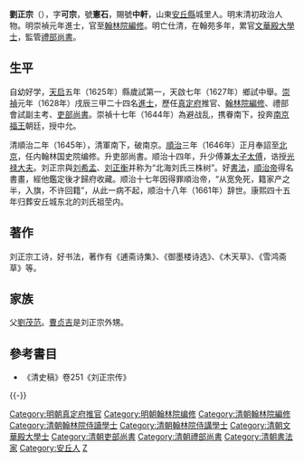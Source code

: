 {{明清人物信息框
| 姓名 = 劉正宗
| 原名 =
| 圖片名稱 = 
| 圖片大小 = 220px
| 圖片說明 = 
| 最高職務 = 大明翰林院編修<br>大清禮部尚書文華殿大學士
| 國家 = 
| 爵位 =
| 籍貫 = [[山東|山東]][[青州府|青州府]][[安丘縣|安丘縣]]
| 族裔 = 漢族
| 旗籍 = 
| 字號 = 字可宗，號憲石
| 室名 = 御墨樓
| 諡號 = 
| 出生日期 = 明[[萬曆|萬曆]]二十二年（1594年）
| 出生地點 = [[山東|山東]][[安丘縣|安丘縣]]
| 逝世日期 = 清[[順治|順治]]十八年（1661年）
| 逝世地點 = [[京師|京師]]
| 墓葬 =
| 配偶 =
| 親屬 = 
| 出身 = 
*崇禎元年戊辰科同進士出身
| 經歷 = 
| 著作 =
}}

'''劉正宗'''（{{bd|1594年||1661年|catIdx=L劉}}），字'''可宗'''，號'''憲石'''，賜號'''中軒'''，山東[[安丘縣|安丘縣]]城里人。明末清初政治人物。明崇禎元年進士，官至[[翰林院|翰林院]][[編修|編修]]。明亡仕清，在翰苑多年，累官[[文華殿大學士|文華殿大學士]]，監管[[禮部尚書|禮部尚書]]。

==生平==
自幼好学，[[天启_(明朝)|天启]]五年（1625年）縣歲試第一，天啟七年（1627年）鄉試中舉。[[崇禎|崇禎]]元年（1628年）戌辰三甲二十四名[[進士|進士]]，歷任[[真定府|真定府]]推官、[[翰林院|翰林院]][[編修|編修]]、禮部會試副主考、[[吏部尚書|吏部尚書]]。崇禎十七年（1644年）為避战乱，携眷南下，投奔[[南京|南京]][[明安宗|福王]]朝廷，授中允。

清順治二年（1645年），清軍南下，破南京。[[順治|順治]]三年（1646年）正月奉詔至[[北京|北京]]，任内翰林国史院编修。升吏部尚書。顺治十四年，升少傅兼[[太子太傅|太子太傅]]，诰授[[光禄大夫|光禄大夫]]。刘正宗與[[刘希孟|刘希孟]]、[[刘正衡|刘正衡]]并称为“北海刘氏三株树”。好[[書法|書法]]，[[順治帝|順治帝]]得名書畫，經他鑑定後才歸府收藏。顺治十七年因得罪順治帝，“从宽免死，籍家产之半，入旗，不许回籍”，从此一病不起，顺治十八年（1661年）辞世。康熙四十五年归葬安丘城东北的刘氏祖茔内。

==著作==
刘正宗工诗，好书法，著作有《逋斋诗集》、《御墨楼诗选》、《木天草》、《雪鸿斋草》等。

==家族==
父[[劉茂范|劉茂范]]。[[曹贞吉|曹贞吉]]是刘正宗外甥。

== 參考書目 ==
*《清史稿》卷251《刘正宗传》
{{-}}
{{start box}}
{{s-off}}
{{succession box|[[金之俊|金之俊]]|[[王永吉|王永吉]]|[[清朝吏部尚书列表#吏部汉尚书|吏部漢尚書]]|<small>[[顺治|顺治]]十年十一月丙辰－順治十二年三月乙巳<br>（1654年1月12日－1655年4月26日）</small>}}
{{end box}}

{{崇禎元年戊辰科殿試金榜}}
{{規範控制}}
{{DEFAULTSORT:Liu劉}}
[[Category:明朝真定府推官|Category:明朝真定府推官]]
[[Category:明朝翰林院编修|Category:明朝翰林院编修]]
[[Category:清朝翰林院編修|Category:清朝翰林院編修]]
[[Category:清朝翰林院侍讀學士|Category:清朝翰林院侍讀學士]]
[[Category:清朝翰林院侍講學士|Category:清朝翰林院侍講學士]]
[[Category:清朝文華殿大學士|Category:清朝文華殿大學士]]
[[Category:清朝吏部尚書|Category:清朝吏部尚書]]
[[Category:清朝禮部尚書|Category:清朝禮部尚書]]
[[Category:清朝書法家|Category:清朝書法家]]
[[Category:安丘人|Category:安丘人]]
[[Category:劉姓|Z]]